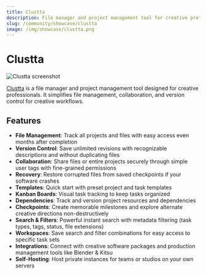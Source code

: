 ```yaml
---
title: Clustta
description: File manager and project management tool for creative professionals.
slug: /community/showcase/clustta
image: /img/showcase/clustta.png
---
```

# Clustta

<div style={{ textAlign: 'center' }}>
  <img src="/img/showcase/clustta.png" alt="Clustta screenshot" loading="lazy" />
</div>

[Clustta](https://clustta.com) is a file manager and project management tool designed for creative professionals. It simplifies file management, collaboration, and version control for creative workflows.

## Features

- **File Management**: Track all projects and files with easy access even months after completion
- **Version Control**: Save unlimited revisions with recognizable descriptions and without duplicating files
- **Collaboration**: Share files or entire projects securely through simple user tags with fine-grained permissions
- **Recovery**: Restore corrupted files from saved checkpoints if your software crashes
- **Templates**: Quick start with preset project and task templates
- **Kanban Boards**: Visual task tracking to keep tasks organized
- **Dependencies**: Track and version project resources and dependencies
- **Checkpoints**: Create memorable milestones and explore alternate creative directions non-destructively
- **Search & Filters**: Powerful instant search with metadata filtering (task types, tags, status, file extensions)
- **Workspaces**: Save search and filter combinations for easy access to specific task sets
- **Integrations**: Connect with creative software packages and production management tools like Blender & Kitsu
- **Self-Hosting**: Host private instances for teams or studios on your own servers